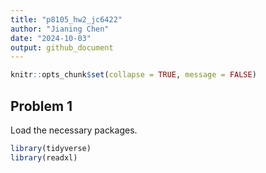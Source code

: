 ```yaml
---
title: "p8105_hw2_jc6422"
author: "Jianing Chen"
date: "2024-10-03"
output: github_document
---
```


```r
knitr::opts_chunk$set(collapse = TRUE, message = FALSE)
```

## Problem 1 

Load the necessary packages.

```r
library(tidyverse)
library(readxl)
```

